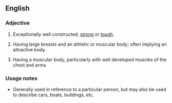 ==English==

===Adjective===
{{en-adj|pos=[[built]] [[like]] a [[brick]] [[shithouse]]|-}}

# {{US|Canada|simile|colloquial|mildly|vulgar}} {{context|of an object}} Exceptionally well constructed; [[strong]] or [[tough]].
# {{US|Canada|simile|idiom|colloquial|somewhat|vulgar}} {{context|of a woman}} Having large breasts and an athletic or muscular body; often implying an attractive body.
# {{US|Canada|simile|idiom|colloquial|mildly|vulgar}} {{context|of a man}} Having a muscular body, particularly with well developed muscles of the chest and arms.

===Usage notes===
* Generally used in reference to a particular person, but may also be used to describe cars, boats, buildings, etc.